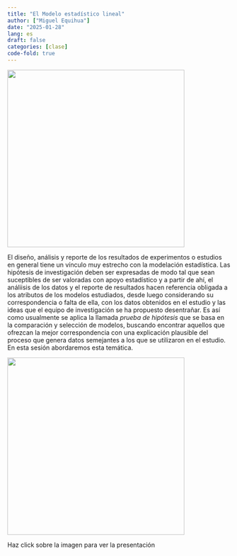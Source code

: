 ```yaml
---
title: "El Modelo estadístico lineal"
author: ["Miguel Equihua"]
date: "2025-01-28"
lang: es
draft: false
categories: [clase]
code-fold: true
---
```


![](mathematics.jpg){width="400"}

El diseño, análisis y reporte de los resultados de experimentos o estudios en general tiene un vínculo muy estrecho con la modelación estadística. Las hipótesis de investigación deben ser expresadas de modo tal que sean suceptibles de ser valoradas con apoyo estadístico y a partir de ahí, el análiisis de los datos y el reporte de resultados hacen referencia obligada a los atributos de los modelos estudiados, desde luego considerando su correspondencia o falta de ella, con los datos obtenidos en el estudio y las ideas que el equipo de investigación se ha propuesto desentrañar. Es así como usualmente se aplica la llamada *prueba de hipótesis* que se basa en la comparación y selección de modelos, buscando encontrar aquellos que ofrezcan la mejor correspondencia con una explicación plausible del proceso que genera datos semejantes a los que se utilizaron en el estudio. En esta sesión abordaremos esta temática.

::: {layout="[[-20, 40, -20],[-20, 40, -20]]"}
[![](../../images/magical-6046020_1920.jpg){width="400"}](../../presentaciones/03-modelo-lineal/pres-modelo-lineal.qmd)

Haz click sobre la imagen para ver la presentación
:::
